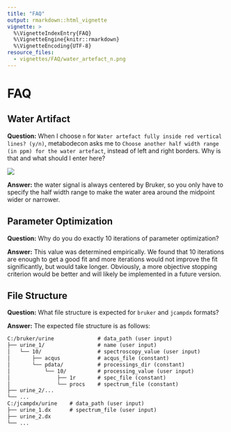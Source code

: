 ---
title: "FAQ"
output: rmarkdown::html_vignette
vignette: >
  %\VignetteIndexEntry{FAQ}
  %\VignetteEngine{knitr::rmarkdown}
  %\VignetteEncoding{UTF-8}
resource_files:
  - vignettes/FAQ/water_artefact_n.png
---

# FAQ

## Water Artifact

__Question:__ When I choose `n` for `Water artefact fully inside red vertical lines? (y/n)`, metabodecon asks me to `Choose another half width range (in ppm) for the water artefact`, instead of left and right borders. Why is that and what should I enter here?

![](FAQ/water_artefact_n.png)

__Answer:__ the water signal is always centered by Bruker, so you only have to specify the half width range to make the water area around the midpoint wider or narrower.

## Parameter Optimization

__Question:__ Why do you do exactly 10 iterations of parameter optimization?

__Answer:__ This value was determined empirically. We found that 10 iterations are enough to get a good fit and more iterations would not improve the fit significantly, but would take longer. Obviously, a more objective stopping criterion would be better and will likely be implemented in a future version.

## File Structure

__Question:__ What file structure is expected for `bruker` and `jcampdx` formats?

__Answer:__ The expected file structure is as follows:

```txt
C:/bruker/urine              # data_path (user input)
├── urine_1/                 # name (user input)
│   └── 10/                  # spectroscopy_value (user input)
│       ├── acqus            # acqus_file (constant)
│       └── pdata/           # processings_dir (constant)
│           └── 10/          # processing_value (user input)
│               ├── 1r       # spec_file (constant)
│               └── procs    # spectrum_file (constant)
├── urine_2/...
└── ...
C:/jcampdx/urine    # data_path (user input)
├── urine_1.dx      # spectrum_file (user input)
├── urine_2.dx
└── ...
```